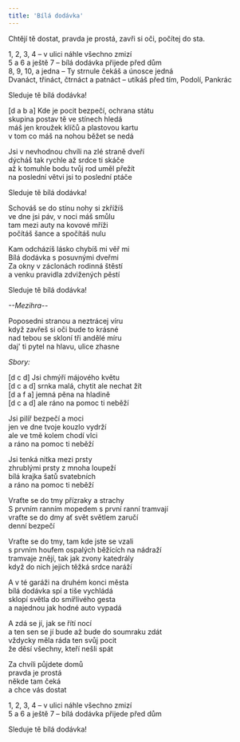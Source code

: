```yaml
---
title: 'Bílá dodávka'
---
```


Chtějí tě dostat, pravda je prostá, zavři si oči, počítej do sta.

1, 2, 3, 4 – v ulici náhle všechno zmizí\
5 a 6 a ještě 7 – bílá dodávka přijede před dům\
8, 9, 10, a jedna – Ty strnule čekáš a únosce jedná\
Dvanáct, třináct, čtrnáct a patnáct – utíkáš před tím, Podolí, Pankrác

Sleduje tě bílá dodávka!

[d a b a]
Kde je pocit bezpečí, ochrana státu\
skupina postav tě ve stínech hledá\
máš jen kroužek klíčů a plastovou kartu\
v tom co máš na nohou běžet se nedá

Jsi v nevhodnou chvíli na zlé straně dveří\
dýcháš tak rychle až srdce ti skáče\
až k tomuhle bodu tvůj rod uměl přežít\
na poslední větvi jsi to poslední ptáče

Sleduje tě bílá dodávka!

Schováš se do stínu nohy si zkřížíš\
ve dne jsi páv, v noci máš smůlu\
tam mezi auty na kovové mříži\
počítáš šance a spočítáš nulu

Kam odcházíš lásko chybíš mi věř mi\
Bílá dodávka s posuvnými dveřmi\
Za okny v záclonách rodinná štěstí\
a venku pravidla zdvižených pěstí

Sleduje tě bílá dodávka!

_--Mezihra--_

Poposedni stranou a neztrácej víru\
když zavřeš si oči bude to krásné\
nad tebou se skloní tři andělé míru\
daj' ti pytel na hlavu, ulice zhasne

_Sbory:_

[d c d] Jsi chmýří májového květu\
[d c a d] srnka malá, chytit ale nechat žít\
[d a f a] jemná pěna na hladině\
[d c a d] ale ráno na pomoc ti neběží

Jsi pilíř bezpečí a moci\
jen ve dne tvoje kouzlo vydrží\
ale ve tmě kolem chodí vlci\
a ráno na pomoc ti neběží

Jsi tenká nitka mezi prsty\
zhrublými prsty z mnoha loupeží\
bílá krajka šatů svatebních\
a ráno na pomoc ti neběží

Vraťte se do tmy přízraky a strachy\
S prvním ranním mopedem s první ranní tramvají\
vraťte se do dmy ať svět světlem zaručí\
denní bezpečí

Vraťte se do tmy, tam kde jste se vzali\
s prvním houfem ospalých běžících na nádraží\
tramvaje znějí, tak jak zvony katedrály\
když do nich jejich těžká srdce naráží

A v té garáži na druhém konci města\
bílá dodávka spí a tiše vychládá\
sklopí světla do smířlivého gesta\
a najednou jak hodné auto vypadá

A zdá se jí, jak se řítí nocí\
a ten sen se jí bude až bude do soumraku zdát\
vždycky měla ráda ten svůj pocit\
že děsí všechny, kteří nešli spát

Za chvíli půjdete domů\
pravda je prostá\
někde tam čeká\
a chce vás dostat

1, 2, 3, 4 – v ulici náhle všechno zmizí\
5 a 6 a ještě 7 – bílá dodávka přijede před dům

Sleduje tě bílá dodávka!
